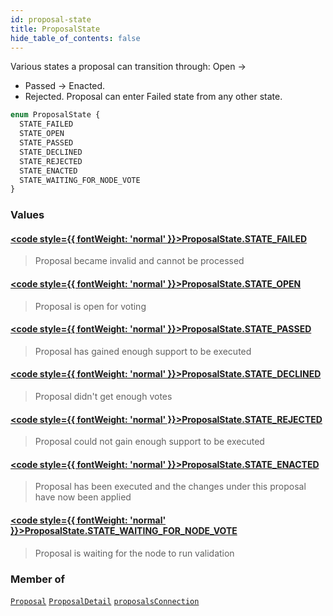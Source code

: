 ```yaml
---
id: proposal-state
title: ProposalState
hide_table_of_contents: false
---
```








Various states a proposal can transition through:
Open -&#x003E;
- Passed -&#x003E; Enacted.
- Rejected.
Proposal can enter Failed state from any other state.

```graphql
enum ProposalState {
  STATE_FAILED
  STATE_OPEN
  STATE_PASSED
  STATE_DECLINED
  STATE_REJECTED
  STATE_ENACTED
  STATE_WAITING_FOR_NODE_VOTE
}
```


### Values

#### [<code style={{ fontWeight: 'normal' }}>ProposalState.<b>STATE_FAILED</b></code>](#) 
> Proposal became invalid and cannot be processed
> 

#### [<code style={{ fontWeight: 'normal' }}>ProposalState.<b>STATE_OPEN</b></code>](#) 
> Proposal is open for voting
> 

#### [<code style={{ fontWeight: 'normal' }}>ProposalState.<b>STATE_PASSED</b></code>](#) 
> Proposal has gained enough support to be executed
> 

#### [<code style={{ fontWeight: 'normal' }}>ProposalState.<b>STATE_DECLINED</b></code>](#) 
> Proposal didn't get enough votes
> 

#### [<code style={{ fontWeight: 'normal' }}>ProposalState.<b>STATE_REJECTED</b></code>](#) 
> Proposal could not gain enough support to be executed
> 

#### [<code style={{ fontWeight: 'normal' }}>ProposalState.<b>STATE_ENACTED</b></code>](#) 
> Proposal has been executed and the changes under this proposal have now been applied
> 

#### [<code style={{ fontWeight: 'normal' }}>ProposalState.<b>STATE_WAITING_FOR_NODE_VOTE</b></code>](#) 
> Proposal is waiting for the node to run validation
> 



### Member of

[`Proposal`](/testnet/api/graphql/objects/proposal)  <Badge class="secondary" text="object"/><Bullet />[`ProposalDetail`](/testnet/api/graphql/objects/proposal-detail)  <Badge class="secondary" text="object"/><Bullet />[`proposalsConnection`](/testnet/api/graphql/queries/proposals-connection)  <Badge class="secondary" text="query"/>



